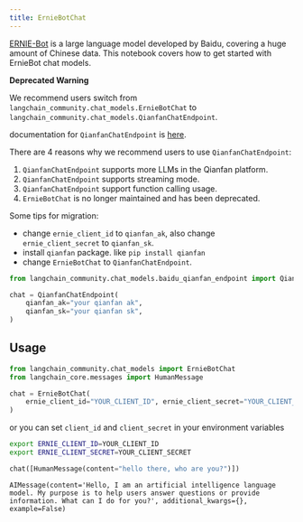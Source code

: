 ```yaml
---
title: ErnieBotChat
---
```


[ERNIE-Bot](https://cloud.baidu.com/doc/WENXINWORKSHOP/s/jlil56u11) is a large language model developed by Baidu, covering a huge amount of Chinese data.
This notebook covers how to get started with ErnieBot chat models.

**Deprecated Warning**

We recommend users switch from `langchain_community.chat_models.ErnieBotChat` to `langchain_community.chat_models.QianfanChatEndpoint`.

documentation for `QianfanChatEndpoint` is [here](/oss/python/integrations/chat/baidu_qianfan_endpoint/).

There are 4 reasons why we recommend users to use `QianfanChatEndpoint`:

1. `QianfanChatEndpoint` supports more LLMs in the Qianfan platform.
2. `QianfanChatEndpoint` supports streaming mode.
3. `QianfanChatEndpoint` support function calling usage.
4. `ErnieBotChat` is no longer maintained and has been deprecated.

Some tips for migration:

- change `ernie_client_id` to `qianfan_ak`, also change `ernie_client_secret` to `qianfan_sk`.
- install `qianfan` package. like `pip install qianfan`
- change `ErnieBotChat` to `QianfanChatEndpoint`.

```python
from langchain_community.chat_models.baidu_qianfan_endpoint import QianfanChatEndpoint

chat = QianfanChatEndpoint(
    qianfan_ak="your qianfan ak",
    qianfan_sk="your qianfan sk",
)
```

## Usage

```python
from langchain_community.chat_models import ErnieBotChat
from langchain_core.messages import HumanMessage

chat = ErnieBotChat(
    ernie_client_id="YOUR_CLIENT_ID", ernie_client_secret="YOUR_CLIENT_SECRET"
)
```

or you can set `client_id` and `client_secret` in your environment variables

```bash
export ERNIE_CLIENT_ID=YOUR_CLIENT_ID
export ERNIE_CLIENT_SECRET=YOUR_CLIENT_SECRET
```

```python
chat([HumanMessage(content="hello there, who are you?")])
```

```output
AIMessage(content='Hello, I am an artificial intelligence language model. My purpose is to help users answer questions or provide information. What can I do for you?', additional_kwargs={}, example=False)
```

